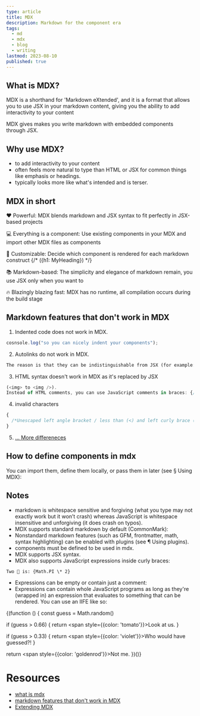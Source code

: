 ```yaml
---
type: article
title: MDX
description: Markdown for the component era
tags:
  - md
  - mdx
  - blog
  - writing
lastmod: 2023-08-10
published: true
---
```


## What is MDX?

MDX is a shorthand for 'Markdown eXtended', and it is a format that allows you to use JSX in your markdown content, giving you the ability to add interactivity to your content

MDX gives makes you write markdown with embedded components through JSX.

## Why use MDX?

- to add interactivity to your content
- often feels more natural to type than HTML or JSX for common things like emphasis or headings.
- typically looks more like what's intended and is terser.

## MDX in short

❤️ Powerful: MDX blends markdown and JSX syntax to fit perfectly in JSX-based projects

💻 Everything is a component: Use existing components in your MDX and import other MDX files as components

🔧 Customizable: Decide which component is rendered for each markdown construct {/* ({h1: MyHeading}) */}

📚 Markdown-based: The simplicity and elegance of markdown remain, you use JSX only when you want to

🔥 Blazingly blazing fast: MDX has no runtime, all compilation occurs during the build stage

## Markdown features that don't work in MDX

1. Indented code does not work in MDX.

```js
cosnsole.log("so you can nicely indent your components");
```

2. Autolinks do not work in MDX.

```txt
The reason is that they can be indistinguishable from JSX (for example: <svg:rect>) and we prefer being explicit. If you want links, use full links: [descriptive text](https://and-the-link-here.com)
```

3. HTML syntax doesn't work in MDX as it's replaced by JSX

```js
(<img> to <img />).
Instead of HTML comments, you can use JavaScript comments in braces: {/* comment! */}
```

4. invalid characters

```js
{
  /*Unescaped left angle bracket / less than (<) and left curly brace ({) have to be escaped: \< or \{ (or use expressions: {'<'}, {'{'})*/
}
```

5. [... More differeneces](https://github.com/micromark/mdx-state-machine#72-deviations-from-markdown)

## How to define components in mdx

You can import them, define them locally, or pass them in later (see § Using MDX):

## Notes

- markdown is whitespace sensitive and forgiving (what you type may not exactly work but it won’t crash) whereas JavaScript is whitespace insensitive and unforgiving (it does crash on typos).
- MDX supports standard markdown by default (CommonMark):
- Nonstandard markdown features (such as GFM, frontmatter, math, syntax highlighting) can be enabled with plugins (see ¶ Using plugins).
- components must be defined to be used in mdx.
- MDX supports JSX syntax.
- MDX also supports JavaScript expressions inside curly braces:

`Two 🍰 is: {Math.PI \* 2}`

- Expressions can be empty or contain just a comment:
- Expressions can contain whole JavaScript programs as long as they're (wrapped in) an expression that evaluates to something that can be rendered. You can use an IIFE like so:

{(function () {
const guess = Math.random()

if (guess > 0.66) {
return <span style={{color: 'tomato'}}>Look at us.</span>
}

if (guess > 0.33) {
return <span style={{color: 'violet'}}>Who would have guessed?!</span>
}

return <span style={{color: 'goldenrod'}}>Not me.</span>
})()}

# Resources

- [what is mdx](https://mdxjs.com/docs/what-is-mdx/)
- [markdown features that don't work in MDX](https://github.com/micromark/mdx-state-machine#72-deviations-from-markdown)
- [Extending MDX](https://mdxjs.com/docs/extending-mdx/#using-plugins)

